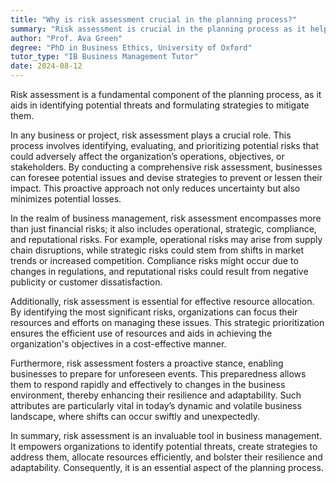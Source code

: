 ```yaml
---
title: "Why is risk assessment crucial in the planning process?"
summary: "Risk assessment is crucial in the planning process as it helps identify potential threats and develop strategies to mitigate them."
author: "Prof. Ava Green"
degree: "PhD in Business Ethics, University of Oxford"
tutor_type: "IB Business Management Tutor"
date: 2024-08-12
---
```


Risk assessment is a fundamental component of the planning process, as it aids in identifying potential threats and formulating strategies to mitigate them.

In any business or project, risk assessment plays a crucial role. This process involves identifying, evaluating, and prioritizing potential risks that could adversely affect the organization’s operations, objectives, or stakeholders. By conducting a comprehensive risk assessment, businesses can foresee potential issues and devise strategies to prevent or lessen their impact. This proactive approach not only reduces uncertainty but also minimizes potential losses.

In the realm of business management, risk assessment encompasses more than just financial risks; it also includes operational, strategic, compliance, and reputational risks. For example, operational risks may arise from supply chain disruptions, while strategic risks could stem from shifts in market trends or increased competition. Compliance risks might occur due to changes in regulations, and reputational risks could result from negative publicity or customer dissatisfaction.

Additionally, risk assessment is essential for effective resource allocation. By identifying the most significant risks, organizations can focus their resources and efforts on managing these issues. This strategic prioritization ensures the efficient use of resources and aids in achieving the organization's objectives in a cost-effective manner.

Furthermore, risk assessment fosters a proactive stance, enabling businesses to prepare for unforeseen events. This preparedness allows them to respond rapidly and effectively to changes in the business environment, thereby enhancing their resilience and adaptability. Such attributes are particularly vital in today’s dynamic and volatile business landscape, where shifts can occur swiftly and unexpectedly.

In summary, risk assessment is an invaluable tool in business management. It empowers organizations to identify potential threats, create strategies to address them, allocate resources efficiently, and bolster their resilience and adaptability. Consequently, it is an essential aspect of the planning process.
    